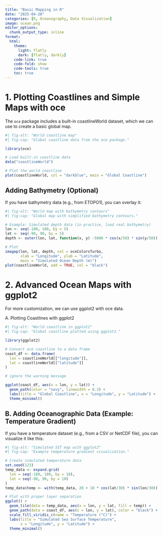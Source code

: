 ```yaml
---
title: "Basic Mapping in R"
date: "2025-04-20"
categories: [R, Oceanography, Data Visualization]
image: ocean.png
editor_options: 
  chunk_output_type: inline
format:
  html:
    theme:
      light: flatly
      dark: [flatly, darkly]
    code-link: true
    code-fold: show
    code-tools: true
    toc: true
---
```


# 1. Plotting Coastlines and Simple Maps with oce

The `oce` package includes a built-in coastlineWorld dataset, which we can use to create a basic global map.

```r
#| fig-alt: "World coastline map"  
#| fig-cap: "Global coastline data from the oce package."  

library(oce)  

# Load built-in coastline data  
data("coastlineWorld")  

# Plot the world coastline  
plot(coastlineWorld, col = "darkblue", main = "Global Coastline")  
```

## Adding Bathymetry (Optional)

If you have bathymetry data (e.g., from ETOPO1), you can overlay it:

```r
#| fig-alt: "World map with bathymetry contours"  
#| fig-cap: "Global map with simplified bathymetry contours."  

# Example: Simulated depth data (in practice, load real bathymetry)  
lon <- seq(-180, 180, by = 5)  
lat <- seq(-90, 90, by = 5)  
depth <- outer(lon, lat, function(x, y) -5000 * cos(x/50) * sin(y/50)) # Mock data  

# Plot  
imagep(lon, lat, depth, col = oceColorsTurbo,  
       xlab = "Longitude", ylab = "Latitude",  
       main = "Simulated Ocean Depth (m)")  
plot(coastlineWorld, add = TRUE, col = "black")  
```

# 2. Advanced Ocean Maps with ggplot2

For more customization, we can use ggplot2 with oce data.

A. Plotting Coastlines with ggplot2

```r
#| fig-alt: "World coastline in ggplot2"  
#| fig-cap: "Global coastline plotted using ggplot2."  

library(ggplot2)  

# Convert oce coastline to a data frame  
coast_df <- data.frame(  
  lon = coastlineWorld[["longitude"]],  
  lat = coastlineWorld[["latitude"]]  
) 

# ignore the warning message

ggplot(coast_df, aes(x = lon, y = lat)) +  
  geom_path(color = "navy", linewidth = 0.3) +  
  labs(title = "Global Coastline", x = "Longitude", y = "Latitude") +  
  theme_minimal()  
```

## B. Adding Oceanographic Data (Example: Temperature Gradient)

If you have a temperature dataset (e.g., from a CSV or NetCDF file), you can visualize it like this:

```r
#| fig-alt: "Simulated SST map with ggplot2"
#| fig-cap: "Example temperature gradient visualization."

# Create simulated temperature data
set.seed(123)
temp_data <- expand.grid(
  lon = seq(-180, 180, by = 10),
  lat = seq(-90, 90, by = 10)
)
temp_data$temp <- with(temp_data, 20 + 10 * cos(lat/30) * sin(lon/30))

# Plot with proper layer separation
ggplot() +
  geom_tile(data = temp_data, aes(x = lon, y = lat, fill = temp)) +
  geom_path(data = coast_df, aes(x = lon, y = lat), color = "black") +
  scale_fill_viridis_c(name = "Temperature (°C)") +
  labs(title = "Simulated Sea Surface Temperature", 
       x = "Longitude", y = "Latitude") +
  theme_minimal()
```
